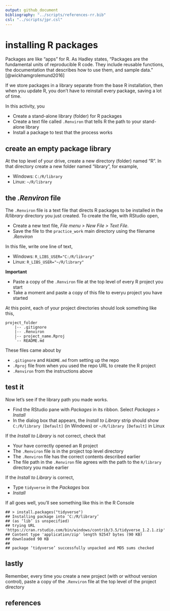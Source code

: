 ```yaml
---
output: github_document
bibliography: "../scripts/references-rr.bib"
csl: "../scripts/jpr.csl"
---
```


# installing R packages 

Packages are like "apps" for R. As Hadley states, "Packages are the fundamental units of reproducible R code. They include reusable functions, the documentation that describes how to use them, and sample data." [@wickhamgrolemund2016] 

If we store packages in a library separate from the base R installation, then when you update R, you don't have to reinstall every package, saving a lot of time.

In this activity, you  

- Create a stand-alone library (folder) for R packages 
- Create a text file called `.Renviron` that tells R the path to your stand-alone library 
- Install a package to test that the process works 

## create an empty package library

At the top level of your drive, create a new directory (folder) named "R". In that directory create a new folder named "library", for example,

-   Windows: `C:/R/library`
-   Linux: `~/R/library`


## the *.Renviron* file

The `.Renviron` file is a text file that directs R packages to be installed in the *R/library* directory you just created. To create the file, with RStudio open, 

- Create a new text file, *File menu &gt; New File &gt; Text File*.
- Save the file to the `practice_work` main directory using the filename *.Renviron*

In this file, write one line of text,

-   Windows: `R_LIBS_USER="C:/R/library"` 
-   Linux: `R_LIBS_USER="~/R/library"` 

**Important**  

- Paste a copy of the `.Renviron` file at the top level of every R project you start  
- Take a moment and paste a copy of this file to everyu project you have started 


At this point, each of your project directories should look something like this, 

    project_folder
        |-- .gitignore
        |-- .Renviron
        |-- project_name.Rproj
        `-- README.md

These files came about by

- `.gitignore` and `README.md` from setting up the repo 
- `.Rproj` file from when you used the repo URL to create the R project 
- `.Renviron` from the instructions above



## test it 


Now let's see if the library path you made works. 

- Find the RStudio pane with *Packages* in its ribbon. Select *Packages &gt; Install*
- In the dialog box that appears, the *Install to Library* strip should show  `C:/R/library [Default]` (in Windows) or `~/R/library [Default]` in Linux

If the *Install to Library* is not correct, check that

- Your have correctly opened an R project 
- The `.Renviron` file is in the project top level directory
- The `.Renviron` file has the correct contents described earlier  
- The file path in the `.Renviron` file agrees with the path to the `R/library` directory you made earlier 

If the *Install to Library* is correct, 

- Type `tidyverse` in the *Packages* box   
- *Install* 

If all goes well, you'll see something like this in the R Console 

    ## > install.packages("tidyverse")
    ## Installing package into ‘C:/R/library’
    ## (as ‘lib’ is unspecified)
    ## trying URL 'https://cran.rstudio.com/bin/windows/contrib/3.5/tidyverse_1.2.1.zip'
    ## Content type 'application/zip' length 92547 bytes (90 KB)
    ## downloaded 90 KB
    ## 
    ## package ‘tidyverse’ successfully unpacked and MD5 sums checked

## lastly 

Remember, every time you create a new project (with or without version control), paste a copy of the `.Renviron` file at the top level of the project directory  


## references
